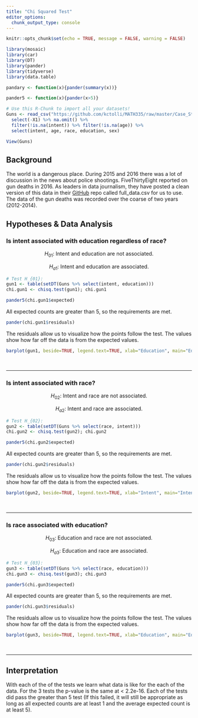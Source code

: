 ```yaml
---
title: "Chi Squared Test"
editor_options: 
  chunk_output_type: console
---
```



<!-- Directions

Come up with a chi squared test analysis of your own creation. 

* Write the Background and clearly state your question. Then collect data and perform the chi-squared test analysis in order to answer your question. Use the proper order of first, ask the question, then second, figure out the answer.

* You can use data from 
    - An R data set
    - the internet (like weather data, Facebook data, or sports data) 
    - your own experiment 
    - your own observational study
* However,     
    - Do not violate the "Human Subjects Rules" of the university: http://www.byui.edu/executive-strategy-and-planning/institutional-research/research-and-assessments/research-and-surveys

* You need a sample size large enough to meet the requirements of the chi squared test. Unfortunately, the sample size is completely dependent on the situation you select. A good rule of thumb is 10 observations per "combination-group" in your data.

-->

```r
knitr::opts_chunk$set(echo = TRUE, message = FALSE, warning = FALSE)
```

```r
library(mosaic)
library(car)
library(DT)
library(pander)
library(tidyverse)
library(data.table)

pandary <- function(x){pander(summary(x))}

pander5 <- function(x){pander(x>5)}
```

```r
# Use this R-Chunk to import all your datasets!
Guns <- read_csv("https://github.com/kctolli/MATH335/raw/master/Case_Studies/Case_Study_04/analysis/full_data.csv") %>% 
  select(-X1) %>% na.omit() %>% 
  filter(!is.na(intent)) %>% filter(!is.na(age)) %>% 
  select(intent, age, race, education, sex)
```

```r
View(Guns)
```

## Background

The world is a dangerous place. During 2015 and 2016 there was a lot of discussion in the news about police shootings. FiveThirtyEight reported on gun deaths in 2016. As leaders in data journalism, they have posted a clean version of this data in their [GitHub](https://github.com/fivethirtyeight/guns-data) repo called full_data.csv for us to use. The data of the gun deaths was recorded over the coarse of two years (2012-2014).

## Hypotheses & Data Analysis {.tabset .tabset-fade}

### Is intent associated with education regardless of race? 

$$
  H_{01}:\ \text{Intent and education are not associated.}
$$

$$
  H_{a1}:\ \text{Intent and education are associated.}
$$


```r
# Test H_{01}:
gun1 <- table(setDT(Guns %>% select(intent, education)))
chi.gun1 <- chisq.test(gun1); chi.gun1
```

```r
pander5(chi.gun1$expected)
```

All expected counts are greater than 5, so the requirements are met. 

```r
pander(chi.gun1$residuals)
```

The residuals allow us to visualize how the points follow the test. The values show how far off the data is from the expected values. 

```r
barplot(gun1, beside=TRUE, legend.text=TRUE, xlab="Education", main="Education vs Intent")
```

<br />
<hr />

### Is intent associated with race?

$$
  H_{02}:\ \text{Intent and race are not associated.}
$$

$$
  H_{a2}:\ \text{Intent and race are associated.}
$$

```r
# Test H_{02}:
gun2 <- table(setDT(Guns %>% select(race, intent)))
chi.gun2 <- chisq.test(gun2); chi.gun2
```

```r
pander5(chi.gun2$expected)
```

All expected counts are greater than 5, so the requirements are met. 

```r
pander(chi.gun2$residuals)
```

The residuals allow us to visualize how the points follow the test. The values show how far off the data is from the expected values. 

```r
barplot(gun2, beside=TRUE, legend.text=TRUE, xlab="Intent", main="Intent vs Race")
```

<br />
<hr />

### Is race associated with education? 

$$
  H_{03}:\ \text{Education and race are not associated.}
$$

$$
  H_{a3}:\ \text{Education and race are associated.}
$$

```r
# Test H_{03}:
gun3 <- table(setDT(Guns %>% select(race, education)))
chi.gun3 <- chisq.test(gun3); chi.gun3
```

```r
pander5(chi.gun3$expected)
```

All expected counts are greater than 5, so the requirements are met. 

```r
pander(chi.gun3$residuals)
```

The residuals allow us to visualize how the points follow the test. The values show how far off the data is from the expected values.  

```r
barplot(gun3, beside=TRUE, legend.text=TRUE, xlab="Education", main="Education vs Race")
```

<br />
<hr />

## Interpretation

With each of the of the tests we learn what data is like for the each of the data. For the 3 tests the p-value is the same at < 2.2e-16. Each of the tests did pass the greater than 5 test (If this failed, it will still be appropriate as long as all expected counts are at least 1 and the average expected count is at least 5).
